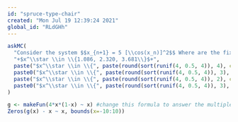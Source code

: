 ```yaml
---
id: "spruce-type-chair"
created: "Mon Jul 19 12:39:24 2021"
global_id: "RLdGHh"
---
```


```r
askMC(
  "Consider the system $$x_{n+1} = 5 [\\cos(x_n)]^2$$ Where are the fixed points? (You can use the sandbox to solve the system numerically.)",
  "+$x^\\star \\in \\{1.086, 2.320, 3.681\\}$+",
  paste("$x^\\star \\in \\{", paste(round(sort(runif(4, 0.5, 4)), 4), collapse=", "), "\\}$"),
  paste0("$x^\\star \\in \\{", paste(round(sort(runif(4, 0.5, 4)), 3), collapse=", "), "\\}$"),
  paste("$x^\\star \\in \\{", paste(round(sort(runif(4, 0.5, 4)), 2), collapse=", "), "\\}$"),
  paste0("$x^\\star \\in \\{", paste(round(sort(runif(4, 0.5, 4)), 3), collapse=", "), "\\}$")
)
```

```r
g <- makeFun(4*x*(1-x) ~ x) #change this formula to answer the multiple choice question
Zeros(g(x) - x ~ x, bounds(x=-10:10))
```
